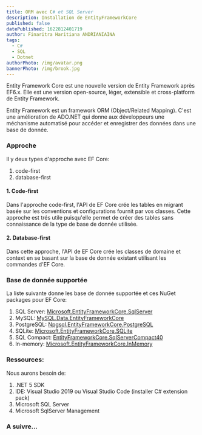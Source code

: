 ---
title: ORM avec C# et SQL Server
description: Installation de EntityFrameworkCore
published: false
datePublished: 1622812401719
author: Finaritra Haritiana ANDRIANIAINA
tags:
  - C#
  - SQL
  - Dotnet
authorPhoto: /img/avatar.png
bannerPhoto: /img/brook.jpg
---

Entity Framework Core est une nouvelle version de Entity Framework après EF6.x. Elle est une version open-source, léger, extensible et cross-platform de Entity Framework.

Entity Framework est un framework ORM (Object/Related Mapping). C'est une amélioration de ADO.NET qui donne aux développeurs une méchanisme automatisé pour accéder et
enregistrer des données dans une base de donnée.

### Approche

Il y deux types d'approche avec EF Core:

1. code-first
2. database-first

#### 1. Code-first

Dans l'approche code-first, l'API de EF Core crée les tables en migrant basée sur les conventions et configurations fournit par vos classes. Cette approche est trés utile puisqu'elle permet de créer des tables sans connaissance
de la type de base de donnée utilisée.

#### 2. Database-first

Dans cette approche, l'API de EF Core crée les classes de domaine et context en se basant sur la base de donnée existant utilisant les commandes d'EF Core.

### Base de donnée supportée

La liste suivante donne les base de donnée supportée et ces NuGet packages pour EF Core:

1. SQL Server: [Microsoft.EntityFrameworkCore.SqlServer](https://www.nuget.org/packages/Microsoft.EntityFrameworkCore.SqlServer)
2. MySQL: [MySQL.Data.EntityFrameworkCore](https://www.nuget.org/packages/MySQL.Data.EntityFrameworkCore)
3. PostgreSQL: [Npgsql.EntityFrameworkCore.PostgreSQL](https://www.nuget.org/packages/Npgsql.EntityFrameworkCore.PostgreSQL)
4. SQLite: [Microsoft.EntityFrameworkCore.SQLite](https://www.nuget.org/packages/Microsoft.EntityFrameworkCore.SQLite)
5. SQL Compact: [EntityFrameworkCore.SqlServerCompact40](https://www.nuget.org/packages/EntityFrameworkCore.SqlServerCompact40)
6. In-memory: [Microsoft.EntityFrameworkCore.InMemory](https://www.nuget.org/packages/Microsoft.EntityFrameworkCore.InMemory)

### Ressources:

Nous aurons besoin de:

1. .NET 5 SDK
2. IDE: Visual Studio 2019 ou Visual Studio Code (installer C# extension pack)
3. Microsoft SQL Server
4. Microsoft SqlServer Management

### A suivre...
